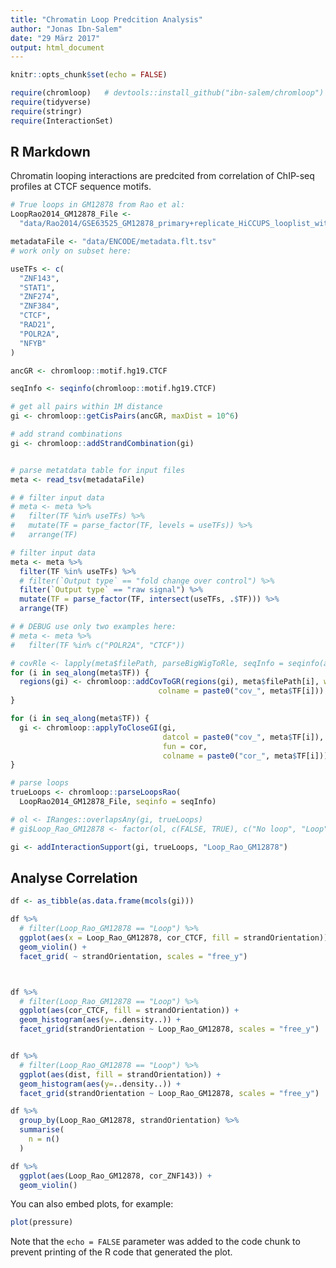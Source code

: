 ```yaml
---
title: "Chromatin Loop Predcition Analysis"
author: "Jonas Ibn-Salem"
date: "29 März 2017"
output: html_document
---
```


```r
knitr::opts_chunk$set(echo = FALSE)

require(chromloop)   # devtools::install_github("ibn-salem/chromloop")
require(tidyverse)
require(stringr)
require(InteractionSet)

```

## R Markdown

Chromatin looping interactions are predcited from correlation of ChIP-seq profiles at CTCF sequence motifs. 

```r

# True loops in GM12878 from Rao et al:
LoopRao2014_GM12878_File <- 
  "data/Rao2014/GSE63525_GM12878_primary+replicate_HiCCUPS_looplist_with_motifs.txt"

metadataFile <- "data/ENCODE/metadata.flt.tsv"
# work only on subset here:

useTFs <- c(
  "ZNF143",
  "STAT1",
  "ZNF274",
  "ZNF384",
  "CTCF",
  "RAD21",
  "POLR2A",
  "NFYB"
)

```


```r

ancGR <- chromloop::motif.hg19.CTCF

seqInfo <- seqinfo(chromloop::motif.hg19.CTCF)

# get all pairs within 1M distance
gi <- chromloop::getCisPairs(ancGR, maxDist = 10^6)

# add strand combinations
gi <- chromloop::addStrandCombination(gi)


# parse metatdata table for input files
meta <- read_tsv(metadataFile)

# # filter input data
# meta <- meta %>% 
#   filter(TF %in% useTFs) %>%
#   mutate(TF = parse_factor(TF, levels = useTFs)) %>%
#   arrange(TF)

# filter input data
meta <- meta %>% 
  filter(TF %in% useTFs) %>%
  # filter(`Output type` == "fold change over control") %>%
  filter(`Output type` == "raw signal") %>%
  mutate(TF = parse_factor(TF, intersect(useTFs, .$TF))) %>%
  arrange(TF)

# # DEBUG use only two examples here:
# meta <- meta %>%
#   filter(TF %in% c("POLR2A", "CTCF"))

```


```r
# covRle <- lapply(meta$filePath, parseBigWigToRle, seqInfo = seqinfo(ancGR))
for (i in seq_along(meta$TF)) {
  regions(gi) <- chromloop::addCovToGR(regions(gi), meta$filePath[i], window = 10, 
                                 colname = paste0("cov_", meta$TF[i]))
}
```

```r

for (i in seq_along(meta$TF)) {
  gi <- chromloop::applyToCloseGI(gi, 
                                  datcol = paste0("cov_", meta$TF[i]),
                                  fun = cor, 
                                  colname = paste0("cor_", meta$TF[i]))
}

```

```r
# parse loops
trueLoops <- chromloop::parseLoopsRao(
  LoopRao2014_GM12878_File, seqinfo = seqInfo)

# ol <- IRanges::overlapsAny(gi, trueLoops)
# gi$Loop_Rao_GM12878 <- factor(ol, c(FALSE, TRUE), c("No loop", "Loop"))

gi <- addInteractionSupport(gi, trueLoops, "Loop_Rao_GM12878")

```

## Analyse Correlation 

```r
df <- as_tibble(as.data.frame(mcols(gi)))

df %>%
  # filter(Loop_Rao_GM12878 == "Loop") %>%
  ggplot(aes(x = Loop_Rao_GM12878, cor_CTCF, fill = strandOrientation)) + 
  geom_violin() + 
  facet_grid( ~ strandOrientation, scales = "free_y")



df %>%
  # filter(Loop_Rao_GM12878 == "Loop") %>%
  ggplot(aes(cor_CTCF, fill = strandOrientation)) + 
  geom_histogram(aes(y=..density..)) + 
  facet_grid(strandOrientation ~ Loop_Rao_GM12878, scales = "free_y")


df %>%
  # filter(Loop_Rao_GM12878 == "Loop") %>%
  ggplot(aes(dist, fill = strandOrientation)) + 
  geom_histogram(aes(y=..density..)) + 
  facet_grid(strandOrientation ~ Loop_Rao_GM12878, scales = "free_y")

df %>%
  group_by(Loop_Rao_GM12878, strandOrientation) %>%
  summarise(
    n = n()
  ) 

df %>% 
  ggplot(aes(Loop_Rao_GM12878, cor_ZNF143)) + 
  geom_violin()


```




You can also embed plots, for example:

```r
plot(pressure)
```

Note that the `echo = FALSE` parameter was added to the code chunk to prevent printing of the R code that generated the plot.
